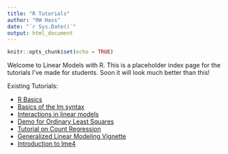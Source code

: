 ```yaml
---
title: "R Tutorials"
author: "RW Hass"
date: "`r Sys.Date()`"
output: html_document
---
```


```r
knitr::opts_chunk$set(echo = TRUE)
```

Welcome to Linear Models with R. This is a placeholder index page for the tutorials I've made for students. Soon it will look much better than this!

Existing Tutorials:

* [R Basics](https://rickhass.github.io/Rbasics.html)
* [Basics of the lm syntax](https://rickhass.github.io/working_with_linear_models_R.html)
* [Interactions in linear models](https://rickhass.github.io/InteractionExamples.html)
* [Demo for Ordinary Least Squares](https://rickhass.github.io/Week3_logistic_Demo.html)
* [Tutorial on Count Regression](https://rickhass.github.io/Week4_Count_demo.html)
* [Generalized Linear Modeling Vignette](https://rickhass.github.io/Week5_GLM_diag_demo.html)
* [Introduction to lme4](https://rickhass.github.io/Week7_lme4_intro.html)